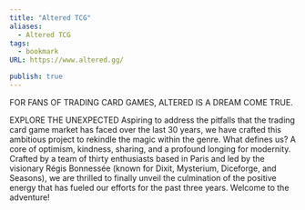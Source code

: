 ```yaml
---
title: "Altered TCG"
aliases:
  - Altered TCG
tags:
  - bookmark
URL: https://www.altered.gg/

publish: true
---
```




FOR FANS OF TRADING CARD GAMES, ALTERED IS A DREAM COME TRUE.

EXPLORE THE UNEXPECTED
Aspiring to address the pitfalls that the trading card game market has faced over the last 30 years, we have crafted this ambitious project to rekindle the magic within the genre. What defines us? A core of optimism, kindness, sharing, and a profound longing for modernity. Crafted by a team of thirty enthusiasts based in Paris and led by the visionary Régis Bonnessée (known for Dixit, Mysterium, Diceforge, and Seasons), we are thrilled to finally unveil the culmination of the positive energy that has fueled our efforts for the past three years. Welcome to the adventure!